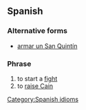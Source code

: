 ==Spanish==

===Alternative forms===
* [[armar un San Quintín]]

===Phrase===
{{head|es|phrase}}

# to start a [[fight]]
# to [[raise Cain]]
#: {{ux|es|Se armó la de San Quintín|A tremendous row/fight/quarrel broke out.|inline=1}}

[[Category:Spanish idioms]]